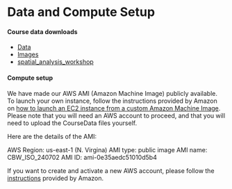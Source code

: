 <!--
IF YOUR WORKSHOP DOES NOT INCLUDE COMPUTE:
- REMOVE "AND COMPUTE SETUP" FROM THE TOP-LEVEL HEADER
- DELETE THE LAST SECTION (COMPUTE SETUP)

IF YOUR WORKSHOP INCLUDES COMPUTE:
- AFTER THE WORKSHOP, ADD DATA DOWNLOAD LINKS, AWS MACHINE IMAGE INSTRUCTIONS, ETC.
- IF IT IS MORE APPROPRIATE, YOU CAN INCLUDE THE DATA DOWNLOAD LINKS IN EACH OF THE MODULES.
-->

# Data and Compute Setup

#### Course data downloads
- [Data](https://hpc4health.ca/cbw/2024/ISO/data.tar.gz)
- [Images](https://hpc4health.ca/cbw/2024/ISO/images.tar.gz)
- [spatial_analysis_workshop](https://hpc4health.ca/cbw/2024/ISO/spatial_analysis_workshop_iso2024.tar.gz)

#### Compute setup
We have made our AWS AMI (Amazon Machine Image) publicly available. To launch your own instance, follow the instructions provided by Amazon on [how to launch an EC2 instance from a custom Amazon Machine Image](https://repost.aws/knowledge-center/launch-instance-custom-ami). Please note that you will need an AWS account to proceed, and that you will need to upload the CourseData files yourself.

Here are the details of the AMI:

AWS Region: us-east-1 (N. Virgina)
AMI type: public image
AMI name: CBW_ISO_240702
AMI ID: ami-0e35aedc51010d5b4

If you want to create and activate a new AWS account, please follow the [instructions](https://aws.amazon.com/premiumsupport/knowledge-center/create-and-activate-aws-account/) provided by Amazon.
